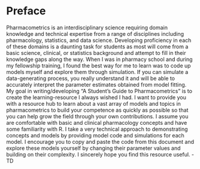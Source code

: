 # Preface {.unnumbered}

Pharmacometrics is an interdisciplinary science requiring domain knowledge and technical expertise from a range of disciplines including pharmacology, statistics, and data science. Developing proficiency in each of these domains is a daunting task for students as most will come from a basic science, clinical, or statistics background and attempt to fill in their knowledge gaps along the way. When I was in pharmacy school and during my fellowship training, I found the best way for me to learn was to code up models myself and explore them through simulation. If you can simulate a data-generating process, you really understand it and will be able to accurately interpret the parameter estimates obtained from model fitting. My goal in writing/developing "A Student's Guide to Pharmacometrics" is to create the learning-resource I always wished I had. I want to provide you with a resource hub to learn about a vast array of models and topics in pharmacometrics to build your competence as quickly as possible so that you can help grow the field through your own contributions. I assume you are comfortable with basic and clinical pharmacology concepts and have some familiarity with R. I take a very technical approach to demonstrating concepts and models by providing model code and simulations for each model. I encourage you to copy and paste the code from this document and explore these models yourself by changing their parameter values and building on their complexity. I sincerely hope you find this resource useful. -TD
